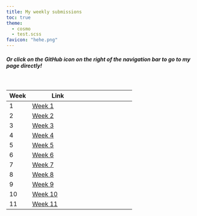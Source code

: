 ```yaml
---
title: My weekly submissions
toc: true
theme:
  - cosmo
  - test.scss
favicon: "hehe.png"
---
```


##### Or click on the GitHub icon on the right of the navigation bar to go to my page directly!

<br>

| Week | Link                                                                                                                                |     |     |
|:------------|---------------------------------|-------------|:-----------:|
| 1    | [Week 1](https://github.com/nokid0ki/nm2207wuhu/tree/main/Week%201%20submissions){.btn .btn-outline-secondary .btn role="button"}   |     |     |
| 2    | [Week 2](https://github.com/nokid0ki/nm2207wuhu/tree/main/Week%202%20submissions){.btn .btn-outline-secondary .btn role="button"}   |     |     |
| 3    | [Week 3](https://github.com/nokid0ki/nm2207wuhu/tree/main/Week%203%20submissions){.btn .btn-outline-secondary .btn role="button"}   |     |     |
| 4    | [Week 4](https://github.com/nokid0ki/nm2207wuhu/tree/main/Week%204%20submissions){.btn .btn-outline-secondary .btn role="button"}   |     |     |
| 5    | [Week 5](https://github.com/nokid0ki/nm2207wuhu/tree/main/Week%205%20submissions){.btn .btn-outline-secondary .btn role="button"}   |     |     |
| 6    | [Week 6](https://github.com/nokid0ki/nm2207wuhu/tree/main/Week%206%20submissions){.btn .btn-outline-secondary .btn role="button"}   |     |     |
| 7    | [Week 7](https://github.com/nokid0ki/nm2207wuhu/tree/main/Week%207%20submissions){.btn .btn-outline-secondary .btn role="button"}   |     |     |
| 8    | [Week 8](https://github.com/nokid0ki/nm2207wuhu/tree/main/Week%208%20submissions){.btn .btn-outline-secondary .btn role="button"}   |     |     |
| 9    | [Week 9](https://github.com/nokid0ki/nm2207wuhu/tree/main/Week%209%20submissions){.btn .btn-outline-secondary .btn role="button"}   |     |     |
| 10   | [Week 10](https://github.com/nokid0ki/nm2207wuhu/tree/main/Week%2010%20submissions){.btn .btn-outline-secondary .btn role="button"} |     |     |
| 11   | [Week 11](https://github.com/nokid0ki/nm2207wuhu/tree/main/Week%2011%20submissions){.btn .btn-outline-secondary .btn role="button"} |     |     |


